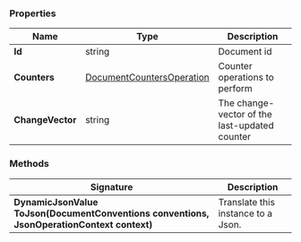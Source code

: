 
### Properties

| Name | Type | Description |
| ------------- | ------------- | ----- |
| **Id** | string | Document id |
| **Counters** | [DocumentCountersOperation](../client-api/operations/counters/counter-batch.mdx#documentcountersoperation) | Counter operations to perform |
| **ChangeVector** | string | The change-vector of the last-updated counter |

### Methods

| Signature | Description |
| ---------- | ----------- |
| **DynamicJsonValue ToJson(DocumentConventions conventions, JsonOperationContext context)** | Translate this instance to a Json. |


